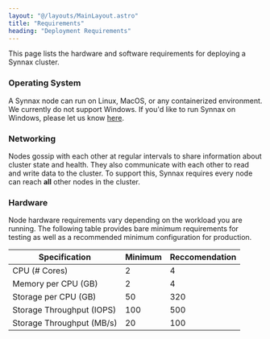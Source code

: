 ```yaml
---
layout: "@/layouts/MainLayout.astro"
title: "Requirements"
heading: "Deployment Requirements"
---
```


This page lists the hardware and software requirements for deploying a Synnax cluster.

### Operating System

A Synnax node can run on Linux, MacOS, or any containerized environment. We currently
do not support Windows. If you'd like to run Synnax on Windows, please let us know
[here](https://github.com/synnaxlabs/synnax/issues/233).

### Networking

Nodes gossip with each other at regular intervals to share information about cluster
state and health. They also communicate with each other to read and write data to the
cluster. To support this, Synnax requires every node can reach **all** other nodes in the
cluster.

### Hardware

Node hardware requirements vary depending on the workload you are running. The following
table provides bare minimum requirements for testing as well as a recommended minimum
configuration for production.

<table>
    <thead>
        <th>Specification</th>
        <th>Minimum</th>
        <th>Reccomendation</th>
    </thead>
    <tbody>
        <tr>
            <td>CPU (# Cores)</td>
            <td>2</td>
            <td>4</td>
        </tr>
        <tr>
            <td>Memory per CPU (GB)</td>
            <td>2</td>
            <td>4</td>
        </tr>
        <tr>
            <td>Storage per CPU (GB)</td>
            <td>50</td>
            <td>320</td>
        </tr>
        <tr>
            <td>Storage Throughput (IOPS) </td>
            <td>100</td>
            <td>500</td>
        </tr>
        <tr>
            <td>Storage Throughput (MB/s)</td>
            <td>20</td>
            <td>100</td>
        </tr>
    </tbody>
</table>
